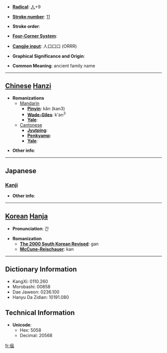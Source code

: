 * '''[[Wiktionary:Chinese radical index| Radical]]''': [[Wiktionary:Chinese radical index 人|人]]+9

* '''[[Wiktionary:Chinese total strokes index|Stroke number]]''': [[Wiktionary:Chinese total strokes index 11|11]]

* '''Stroke order''': 

* '''[[Wiktionary:Chinese four corner index|Four-Corner System]]''': 

* '''[[Wiktionary:Chinese Cangjie index|Cangjie input]]''': 人口口口 (ORRR)

* '''Graphical Significance and Origin''': 

* '''Common Meaning''': ancient family name

----

== [[Chinese]] [[Hanzi]] ==

* '''Romanizations'''
** [[Mandarin]]
*** '''[[Pinyin]]''': kǎn (kan3)
*** '''[[Wade-Giles]]''': k'an<sup>3</sup>
*** '''[[Yale]]''': 
**[[Cantonese]]
***'''[[Jyutping]]''':
***'''[[Penkyamp]]''': 
***'''[[Yale]]''': 

* '''Other info''': 

----

==Japanese==
===[[Kanji]]===
{{kanji|on readings=[[かん]] (kan)|kun readings=}}

* '''Other info''':  

----

== [[Korean]] [[Hanja]] ==

* '''Pronunciation''': 간

* '''Romanization'''
** '''[[The 2000 South Korean Revised Romanization|The 2000 South Korean Revised]]''': gan
** '''[[McCune-Reischauer]]''': kan

----

== Dictionary Information ==

* KangXi: 0110.260
* Morobashi: 00858
* Dae Jaweon: 0236.100
* Hanyu Da Zidian: 10191.080

== Technical Information ==

* '''Unicode''':
** Hex: 5058
** Decimal: 20568

[[fr:偘]]
